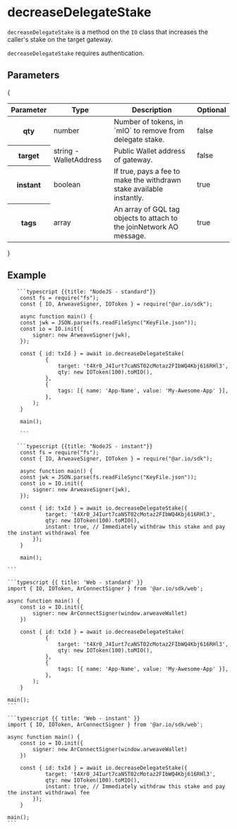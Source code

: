 
<HeroPattern />

# decreaseDelegateStake

`decreaseDelegateStake` is a method on the `IO` class that increases the caller's stake on the target gateway.

`decreaseDelegateStake` requires authentication.

## Parameters

{
<div style={{ textAlign: 'center' }}>
  <table className="inline-table">
    <thead>
      <tr>
        <th>Parameter</th>
        <th>Type</th>
        <th>Description</th>
        <th>Optional</th>
      </tr>
    </thead>
    <tbody>
      <tr>
        <th>qty</th>
        <td>number</td>
        <td>Number of tokens, in `mIO` to remove from delegate stake.</td>
        <td>false</td>
      </tr>
      <tr>
        <th>target</th>
        <td>string - WalletAddress</td>
        <td>Public Wallet address of gateway.</td>
        <td>false</td>
      </tr>
      <tr>
        <th>instant</th>
        <td>boolean</td>
        <td>If true, pays a fee to make the withdrawn stake available instantly.</td>
        <td>true</td>
      </tr>
      <tr>
        <th>tags</th>
        <td>array</td>
        <td>
          An array of GQL tag objects to attach to the joinNetwork AO message.
        </td>
        <td>true</td>
      </tr>
    </tbody>
  </table>
</div>
}

## Example

<CodeGroup title="increaseDelegateStake">

       ```typescript {{title: "NodeJS - standard"}}
        const fs = require("fs");
        const { IO, ArweaveSigner, IOToken } = require("@ar.io/sdk");

        async function main() {
        const jwk = JSON.parse(fs.readFileSync("KeyFile.json"));
        const io = IO.init({
            signer: new ArweaveSigner(jwk),
        });

        const { id: txId } = await io.decreaseDelegateStake(
                {
                    target: 't4Xr0_J4Iurt7caNST02cMotaz2FIbWQ4Kbj616RHl3',
                    qty: new IOToken(100).toMIO(),
                },
                {
                    tags: [{ name: 'App-Name', value: 'My-Awesome-App' }],
                },
            );
        }

        main();

        ```

       ```typescript {{title: "NodeJS - instant"}}
        const fs = require("fs");
        const { IO, ArweaveSigner, IOToken } = require("@ar.io/sdk");

        async function main() {
        const jwk = JSON.parse(fs.readFileSync("KeyFile.json"));
        const io = IO.init({
            signer: new ArweaveSigner(jwk),
        });

        const { id: txId } = await io.decreaseDelegateStake({
                target: 't4Xr0_J4Iurt7caNST02cMotaz2FIbWQ4Kbj616RHl3',
                qty: new IOToken(100).toMIO(),
                instant: true, // Immediately withdraw this stake and pay the instant withdrawal fee
            });
        }

        main();

    ```

    ```typescript {{ title: 'Web - standard' }}
    import { IO, IOToken, ArConnectSigner } from '@ar.io/sdk/web';

    async function main() {
        const io = IO.init({
            signer: new ArConnectSigner(window.arweaveWallet)
        })

        const { id: txId } = await io.decreaseDelegateStake(
                {
                    target: 't4Xr0_J4Iurt7caNST02cMotaz2FIbWQ4Kbj616RHl3',
                    qty: new IOToken(100).toMIO(),
                },
                {
                    tags: [{ name: 'App-Name', value: 'My-Awesome-App' }],
                },
            );
        }

    main();
    ```

    ```typescript {{ title: 'Web - instant' }}
    import { IO, IOToken, ArConnectSigner } from '@ar.io/sdk/web';

    async function main() {
        const io = IO.init({
            signer: new ArConnectSigner(window.arweaveWallet)
        })

        const { id: txId } = await io.decreaseDelegateStake({
                target: 't4Xr0_J4Iurt7caNST02cMotaz2FIbWQ4Kbj616RHl3',
                qty: new IOToken(100).toMIO(),
                instant: true, // Immediately withdraw this stake and pay the instant withdrawal fee
            });
        }

    main();
    ```

</CodeGroup>
